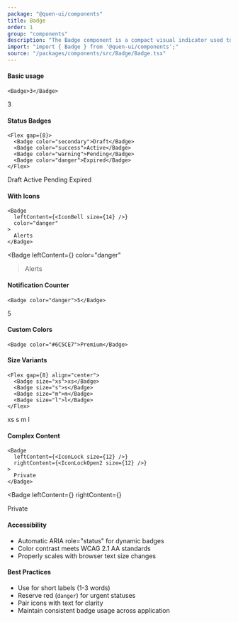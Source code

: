 ```yaml
---
package: "@quen-ui/components"
title: Badge
order: 1
group: "components"
description: "The Badge component is a compact visual indicator used to highlight status, categories, or metadata. It supports icons, custom colors, and multiple size variants."
import: "import { Badge } from '@quen-ui/components';"
source: "/packages/components/src/Badge/Badge.tsx"
---
```



#### Basic usage

```tsx
<Badge>3</Badge>
```

<Badge>3</Badge>


#### Status Badges

```tsx
<Flex gap={8}>
  <Badge color="secondary">Draft</Badge>
  <Badge color="success">Active</Badge>
  <Badge color="warning">Pending</Badge>
  <Badge color="danger">Expired</Badge>
</Flex>
```

<Flex gap={8}>
  <Badge color="secondary">Draft</Badge>
  <Badge color="success">Active</Badge>
  <Badge color="warning">Pending</Badge>
  <Badge color="danger">Expired</Badge>
</Flex>


#### With Icons

```tsx
<Badge
  leftContent={<IconBell size={14} />}
  color="danger"
>
  Alerts
</Badge>
```

<Badge
  leftContent={<IconBell size={14} />}
  color="danger"
>Alerts</Badge>

#### Notification Counter

```tsx
<Badge color="danger">5</Badge>
```

<Badge color="danger">5</Badge>


#### Custom Colors

```tsx
<Badge color="#6C5CE7">Premium</Badge>
```


#### Size Variants

```tsx
<Flex gap={8} align="center">
  <Badge size="xs">xs</Badge>
  <Badge size="s">s</Badge>
  <Badge size="m">m</Badge>
  <Badge size="l">l</Badge>
</Flex>
```

<Flex gap={8} align="center">
  <Badge size="xs">xs</Badge>
  <Badge size="s">s</Badge>
  <Badge size="m">m</Badge>
  <Badge size="l">l</Badge>
</Flex>


#### Complex Content

```tsx
<Badge
  leftContent={<IconLock size={12} />}
  rightContent={<IconLockOpen2 size={12} />}
>
  Private
</Badge>
```

<Badge
  leftContent={<IconLock size={12} />}
  rightContent={<IconLockOpen2 size={12} />}
>
  Private
</Badge>


#### Accessibility
- Automatic ARIA role="status" for dynamic badges
- Color contrast meets WCAG 2.1 AA standards
- Properly scales with browser text size changes

#### Best Practices
- Use for short labels (1-3 words)
- Reserve red (`danger`) for urgent statuses
- Pair icons with text for clarity
- Maintain consistent badge usage across application
